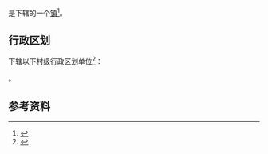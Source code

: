 {{中国乡级行政区|46/90/07/101/000}}

'''{{PAGENAMEBASE}}'''是{{PRC admin/fullname|46/90/07/101/000|3}}下辖的一个[[行政建制镇|镇]]<ref>{{PRC admin/ref sgc|{{PRC admin/parent|46/90/07/101/000}}}}</ref>。

== 行政区划 ==
{{PAGENAMEBASE}}下辖以下村级行政区划单位<ref>{{PRC admin/ref sgc|46/90/07/101/000}}</ref>：

{{PRC admin/children|46/90/07/101/000}}。

== 参考资料 ==
{{reflist}}

{{海南行政区划小作品}}
{{PRC admin/navcat|46/90/07/101/000}}